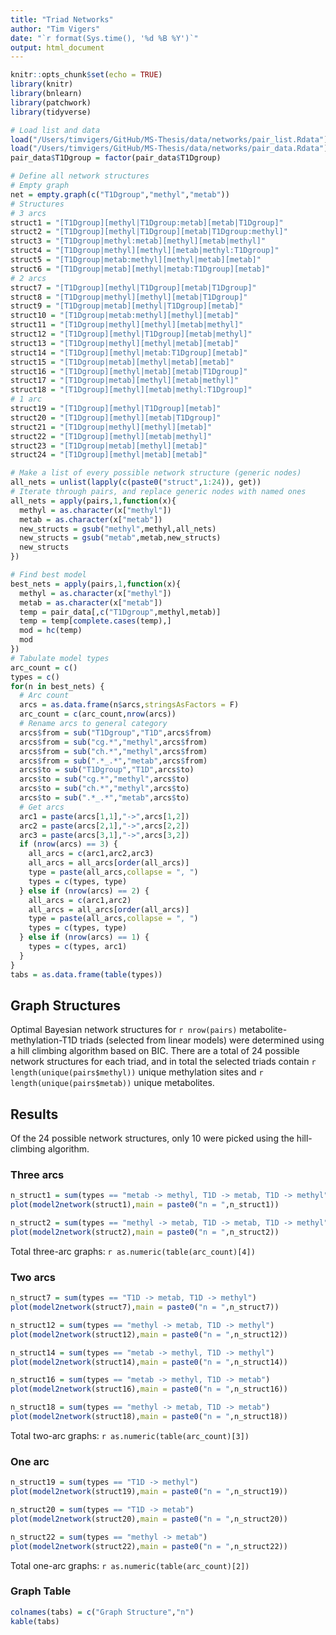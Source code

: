 ```yaml
---
title: "Triad Networks"
author: "Tim Vigers"
date: "`r format(Sys.time(), '%d %B %Y')`"
output: html_document
---
```


```r
knitr::opts_chunk$set(echo = TRUE)
library(knitr)
library(bnlearn)
library(patchwork)
library(tidyverse)
```

```r
# Load list and data
load("/Users/timvigers/GitHub/MS-Thesis/data/networks/pair_list.Rdata")
load("/Users/timvigers/GitHub/MS-Thesis/data/networks/pair_data.Rdata")
pair_data$T1Dgroup = factor(pair_data$T1Dgroup)
```

```r
# Define all network structures
# Empty graph
net = empty.graph(c("T1Dgroup","methyl","metab"))
# Structures
# 3 arcs
struct1 = "[T1Dgroup][methyl|T1Dgroup:metab][metab|T1Dgroup]"
struct2 = "[T1Dgroup][methyl|T1Dgroup][metab|T1Dgroup:methyl]"
struct3 = "[T1Dgroup|methyl:metab][methyl][metab|methyl]"
struct4 = "[T1Dgroup|methyl][methyl][metab|methyl:T1Dgroup]"
struct5 = "[T1Dgroup|metab:methyl][methyl|metab][metab]"
struct6 = "[T1Dgroup|metab][methyl|metab:T1Dgroup][metab]"
# 2 arcs
struct7 = "[T1Dgroup][methyl|T1Dgroup][metab|T1Dgroup]"
struct8 = "[T1Dgroup|methyl][methyl][metab|T1Dgroup]"
struct9 = "[T1Dgroup|metab][methyl|T1Dgroup][metab]"
struct10 = "[T1Dgroup|metab:methyl][methyl][metab]"
struct11 = "[T1Dgroup|methyl][methyl][metab|methyl]"
struct12 = "[T1Dgroup][methyl|T1Dgroup][metab|methyl]"
struct13 = "[T1Dgroup|methyl][methyl|metab][metab]"
struct14 = "[T1Dgroup][methyl|metab:T1Dgroup][metab]"
struct15 = "[T1Dgroup|metab][methyl|metab][metab]"
struct16 = "[T1Dgroup][methyl|metab][metab|T1Dgroup]"
struct17 = "[T1Dgroup|metab][methyl][metab|methyl]"
struct18 = "[T1Dgroup][methyl][metab|methyl:T1Dgroup]"
# 1 arc
struct19 = "[T1Dgroup][methyl|T1Dgroup][metab]"
struct20 = "[T1Dgroup][methyl][metab|T1Dgroup]"
struct21 = "[T1Dgroup|methyl][methyl][metab]"
struct22 = "[T1Dgroup][methyl][metab|methyl]"
struct23 = "[T1Dgroup|metab][methyl][metab]"
struct24 = "[T1Dgroup][methyl|metab][metab]"
```

```r
# Make a list of every possible network structure (generic nodes)
all_nets = unlist(lapply(c(paste0("struct",1:24)), get))
# Iterate through pairs, and replace generic nodes with named ones
all_nets = apply(pairs,1,function(x){
  methyl = as.character(x["methyl"])
  metab = as.character(x["metab"])
  new_structs = gsub("methyl",methyl,all_nets)
  new_structs = gsub("metab",metab,new_structs)
  new_structs
})
```

```r
# Find best model
best_nets = apply(pairs,1,function(x){
  methyl = as.character(x["methyl"])
  metab = as.character(x["metab"])
  temp = pair_data[,c("T1Dgroup",methyl,metab)]
  temp = temp[complete.cases(temp),]
  mod = hc(temp)
  mod
})
# Tabulate model types
arc_count = c()
types = c()
for(n in best_nets) {
  # Arc count
  arcs = as.data.frame(n$arcs,stringsAsFactors = F)
  arc_count = c(arc_count,nrow(arcs))
  # Rename arcs to general category
  arcs$from = sub("T1Dgroup","T1D",arcs$from)
  arcs$from = sub("cg.*","methyl",arcs$from)
  arcs$from = sub("ch.*","methyl",arcs$from)
  arcs$from = sub(".*_.*","metab",arcs$from)
  arcs$to = sub("T1Dgroup","T1D",arcs$to)
  arcs$to = sub("cg.*","methyl",arcs$to)
  arcs$to = sub("ch.*","methyl",arcs$to)
  arcs$to = sub(".*_.*","metab",arcs$to)
  # Get arcs
  arc1 = paste(arcs[1,1],"->",arcs[1,2])
  arc2 = paste(arcs[2,1],"->",arcs[2,2])
  arc3 = paste(arcs[3,1],"->",arcs[3,2])
  if (nrow(arcs) == 3) {
    all_arcs = c(arc1,arc2,arc3)
    all_arcs = all_arcs[order(all_arcs)]
    type = paste(all_arcs,collapse = ", ")
    types = c(types, type)
  } else if (nrow(arcs) == 2) {
    all_arcs = c(arc1,arc2)
    all_arcs = all_arcs[order(all_arcs)]
    type = paste(all_arcs,collapse = ", ")
    types = c(types, type)
  } else if (nrow(arcs) == 1) {
    types = c(types, arc1)
  }
}
tabs = as.data.frame(table(types))
```

## Graph Structures

Optimal Bayesian network structures for `r nrow(pairs)` metabolite-methylation-T1D triads (selected from linear models) were determined using a hill climbing algorithm based on BIC. There are a total of 24 possible network structures for each triad, and in total the selected triads contain `r length(unique(pairs$methyl))` unique methylation sites and `r length(unique(pairs$metab))` unique metabolites. 

## Results

Of the 24 possible network structures, only 10 were picked using the hill-climbing algorithm.

### Three arcs

```r
n_struct1 = sum(types == "metab -> methyl, T1D -> metab, T1D -> methyl")
plot(model2network(struct1),main = paste0("n = ",n_struct1))

n_struct2 = sum(types == "methyl -> metab, T1D -> metab, T1D -> methyl")
plot(model2network(struct2),main = paste0("n = ",n_struct2))
```

Total three-arc graphs: `r as.numeric(table(arc_count)[4])`

### Two arcs

```r
n_struct7 = sum(types == "T1D -> metab, T1D -> methyl")
plot(model2network(struct7),main = paste0("n = ",n_struct7))

n_struct12 = sum(types == "methyl -> metab, T1D -> methyl")
plot(model2network(struct12),main = paste0("n = ",n_struct12))

n_struct14 = sum(types == "metab -> methyl, T1D -> methyl")
plot(model2network(struct14),main = paste0("n = ",n_struct14))

n_struct16 = sum(types == "metab -> methyl, T1D -> metab")
plot(model2network(struct16),main = paste0("n = ",n_struct16))

n_struct18 = sum(types == "methyl -> metab, T1D -> metab")
plot(model2network(struct18),main = paste0("n = ",n_struct18))
```

Total two-arc graphs: `r as.numeric(table(arc_count)[3])`

### One arc

```r
n_struct19 = sum(types == "T1D -> methyl")
plot(model2network(struct19),main = paste0("n = ",n_struct19))

n_struct20 = sum(types == "T1D -> metab")
plot(model2network(struct20),main = paste0("n = ",n_struct20))

n_struct22 = sum(types == "methyl -> metab")
plot(model2network(struct22),main = paste0("n = ",n_struct22))
```

Total one-arc graphs: `r as.numeric(table(arc_count)[2])`

### Graph Table

```r
colnames(tabs) = c("Graph Structure","n")
kable(tabs)
```